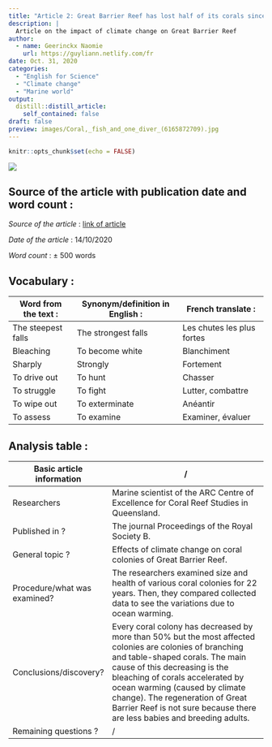 ```yaml
---
title: "Article 2: Great Barrier Reef has lost half of its corals since 1995"
description: |
  Article on the impact of climate change on Great Barrier Reef
author:
  - name: Geerinckx Naomie
    url: https://guyliann.netlify.com/fr
date: Oct. 31, 2020
categories:
  - "English for Science"
  - "Climate change"
  - "Marine world"
output:
  distill::distill_article:
    self_contained: false
draft: false 
preview: images/Coral,_fish_and_one_diver_(6165872709).jpg
---
```


```r
knitr::opts_chunk$set(echo = FALSE)
```

![](images/Coral,_fish_and_one_diver_(6165872709).jpg)

## Source of the article with publication date and word count : 

*Source of the article* : [link of article](https://www.bbc.com/news/world-australia-54533971 )

*Date of the article* : 14/10/2020

*Word count* : ± 500 words 

## Vocabulary : 

| Word from the text :  | Synonym/definition in English :     | French translate :           |
| --------------------- | ----------------------------------- | ---------------------------- |
| The steepest falls         | The strongest falls   | Les chutes les plus fortes      |
| Bleaching    | To become white         | Blanchiment              |
| Sharply              | Strongly                             | Fortement |
| To drive out           | To hunt                  | Chasser                 |
| To struggle           | To fight             | Lutter, combattre                  |
| To wipe out      | To exterminate   | Anéantir      |
| To assess              | To examine                           | Examiner, évaluer                    |

## Analysis table :

| Basic article information 	| / 	|
|------------------------------	|-------------------------------------------------------------------------------------------------------------------------------------------------------------------------------------------------------------------------------------------------------------------------------------------------------------------------------------------------------------------------------------------------------------------------------------------------------------------------------------------------------------------------------------------------------------------------------------------------------------------------------	|
| Researchers 	| Marine scientist of the ARC Centre of Excellence for Coral Reef Studies in Queensland.            	|
| Published in ? 	| The journal Proceedings of the Royal Society B. 	|
| General topic ? 	| Effects of climate change on coral colonies of Great Barrier Reef. 	|
| Procedure/what was examined? 	| The researchers examined size and health of various coral colonies for 22 years. Then, they compared collected data to see the variations due to ocean warming.   |
| Conclusions/discovery? 	| Every coral colony has decreased by more than 50% but the most affected colonies are colonies of branching and table-shaped corals. The main cause of this decreasing is the bleaching of corals accelerated by ocean warming (caused by climate change). The regeneration of Great Barrier Reef is not sure because there are less babies and breeding adults.  |
| Remaining questions ? 	|  / 	














